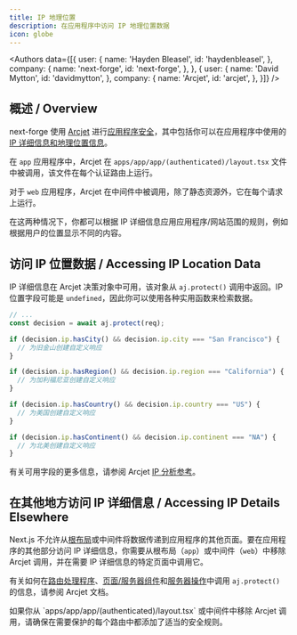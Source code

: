 ```yaml
---
title: IP 地理位置
description: 在应用程序中访问 IP 地理位置数据
icon: globe
---
```



<Authors data={[{
  user: {
    name: 'Hayden Bleasel',
    id: 'haydenbleasel',
  },
  company: {
    name: 'next-forge',
    id: 'next-forge',
  },
}, {
  user: {
    name: 'David Mytton',
    id: 'davidmytton',
  },
  company: {
    name: 'Arcjet',
    id: 'arcjet',
  },
}]} />

## 概述 / Overview

next-forge 使用 [Arcjet](https://arcjet.com) 进行[应用程序安全](/security/application)，其中包括你可以在应用程序中使用的 [IP 详细信息和地理位置信息](https://docs.arcjet.com/reference/nextjs#ip-analysis)。

在 `app` 应用程序中，Arcjet 在 `apps/app/app/(authenticated)/layout.tsx` 文件中被调用，该文件在每个认证路由上运行。

对于 `web` 应用程序，Arcjet 在中间件中被调用，除了静态资源外，它在每个请求上运行。

在这两种情况下，你都可以根据 IP 详细信息应用应用程序/网站范围的规则，例如根据用户的位置显示不同的内容。

## 访问 IP 位置数据 / Accessing IP Location Data

IP 详细信息在 Arcjet 决策对象中可用，该对象从 `aj.protect()` 调用中返回。IP 位置字段可能是 `undefined`，因此你可以使用各种实用函数来检索数据。

```ts
// ...
const decision = await aj.protect(req);

if (decision.ip.hasCity() && decision.ip.city === "San Francisco") {
  // 为旧金山创建自定义响应
}

if (decision.ip.hasRegion() && decision.ip.region === "California") {
  // 为加利福尼亚创建自定义响应
}

if (decision.ip.hasCountry() && decision.ip.country === "US") {
  // 为美国创建自定义响应
}

if (decision.ip.hasContinent() && decision.ip.continent === "NA") {
  // 为北美创建自定义响应
}
```

有关可用字段的更多信息，请参阅 Arcjet [IP 分析参考](https://docs.arcjet.com/reference/nextjs#ip-analysis)。

## 在其他地方访问 IP 详细信息 / Accessing IP Details Elsewhere

Next.js 不允许从[根布局](https://nextjs.org/docs/app/building-your-application/routing/layouts-and-templates)或中间件将数据传递到应用程序的其他页面。要在应用程序的其他部分访问 IP 详细信息，你需要从根布局（`app`）或中间件（`web`）中移除 Arcjet 调用，并在需要 IP 详细信息的特定页面中调用它。

有关如何在[路由处理程序](https://docs.arcjet.com/reference/nextjs#protect)、[页面/服务器组件](https://docs.arcjet.com/reference/nextjs#pages--page-components)和[服务器操作](https://docs.arcjet.com/reference/nextjs#server-actions)中调用 `aj.protect()` 的信息，请参阅 Arcjet 文档。

<Note>
如果你从 `apps/app/app/(authenticated)/layout.tsx` 或中间件中移除 Arcjet 调用，请确保在需要保护的每个路由中都添加了适当的安全规则。
</Note>
